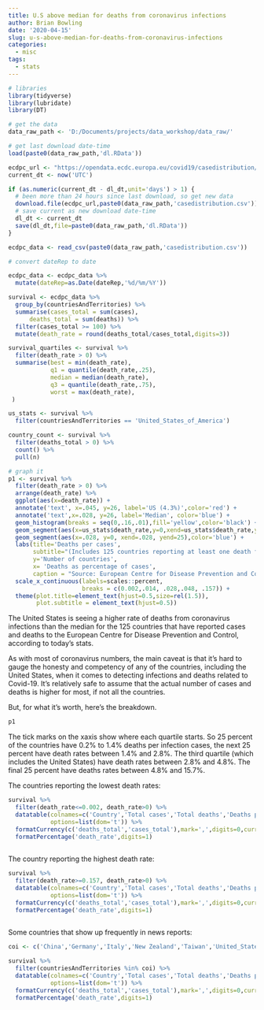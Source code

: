 ```yaml
---
title: U.S above median for deaths from coronavirus infections
author: Brian Bowling
date: '2020-04-15'
slug: u-s-above-median-for-deaths-from-coronavirus-infections
categories:
  - misc
tags:
  - stats
---
```



```r

# libraries
library(tidyverse)
library(lubridate)
library(DT)

# get the data
data_raw_path <- 'D:/Documents/projects/data_workshop/data_raw/'

# get last download date-time
load(paste0(data_raw_path,'dl.RData'))

ecdpc_url <- "https://opendata.ecdc.europa.eu/covid19/casedistribution/csv"
current_dt <- now('UTC')

if (as.numeric(current_dt - dl_dt,unit='days') > 1) {
  # been more than 24 hours since last download, so get new data
  download.file(ecdpc_url,paste0(data_raw_path,'casedistribution.csv'))
  # save current as new download date-time
  dl_dt <- current_dt
  save(dl_dt,file=paste0(data_raw_path,'dl.RData'))
}

ecdpc_data <- read_csv(paste0(data_raw_path,'casedistribution.csv'))

# convert dateRep to date

ecdpc_data <- ecdpc_data %>% 
  mutate(dateRep=as.Date(dateRep,'%d/%m/%Y'))

survival <- ecdpc_data %>% 
  group_by(countriesAndTerritories) %>% 
  summarise(cases_total = sum(cases),
      deaths_total = sum(deaths)) %>%
  filter(cases_total >= 100) %>% 
  mutate(death_rate = round(deaths_total/cases_total,digits=3))

survival_quartiles <- survival %>% 
  filter(death_rate > 0) %>% 
  summarise(best = min(death_rate),
            q1 = quantile(death_rate,.25),
            median = median(death_rate),
            q3 = quantile(death_rate,.75),
            worst = max(death_rate),
 )

us_stats <- survival %>% 
  filter(countriesAndTerritories == 'United_States_of_America')

country_count <- survival %>% 
  filter(deaths_total > 0) %>% 
  count() %>% 
  pull(n)

# graph it
p1 <- survival %>% 
  filter(death_rate > 0) %>%
  arrange(death_rate) %>% 
  ggplot(aes(x=death_rate)) +
  annotate('text', x=.045, y=26, label='US (4.3%)',color='red') +
  annotate('text',x=.028, y=26, label='Median', color='blue') +
  geom_histogram(breaks = seq(0,.16,.01),fill='yellow',color='black') +
  geom_segment(aes(x=us_stats$death_rate,y=0,xend=us_stats$death_rate,yend=25),color='red') +
  geom_segment(aes(x=.028, y=0, xend=.028, yend=25),color='blue') +
  labs(title='Deaths per cases',
       subtitle="(Includes 125 countries reporting at least one death from Covid-19)",
       y='Number of countries',
       x= 'Deaths as percentage of cases',
       caption = "Source: European Centre for Disease Prevention and Control") +
  scale_x_continuous(labels=scales::percent,
                     breaks = c(0.002,.014, .028,.048, .157)) +
  theme(plot.title=element_text(hjust=0.5,size=rel(1.5)),
        plot.subtitle = element_text(hjust=0.5))

```

The United States is seeing a higher rate of deaths from coronavirus infections than the median for the 125 countries that have reported cases and deaths to the European Centre for Disease Prevention and Control, according to today's stats.

As with most of coronavirus numbers, the main caveat is that it's hard to gauge the honesty and competency of any of the countries, including the United States, when it comes to detecting infections and deaths related to Covid-19. It's relatively safe to assume that the actual number of cases and deaths is higher for most, if not all the countries.

But, for what it's worth, here's the breakdown.

```r
p1
```

 The tick marks on the xaxis show where each quartile starts. So 25 percent of the countries have 0.2% to 1.4% deaths per infection cases, the next 25 percent have death rates between 1.4% and 2.8%. The third quartile (which includes the United States) have death rates between 2.8% and 4.8%. The final 25 percent have deaths rates between 4.8% and 15.7%.

The countries reporting the lowest death rates:

```r

survival %>% 
  filter(death_rate<=0.002, death_rate>0) %>% 
  datatable(colnames=c('Country','Total cases','Total deaths','Deaths per cases'),
            options=list(dom='t')) %>% 
  formatCurrency(c('deaths_total','cases_total'),mark=',',digits=0,currency='') %>% 
  formatPercentage('death_rate',digits=1)
  


```

The country reporting the highest death rate:

```r

survival %>% 
  filter(death_rate>=0.157, death_rate>0) %>% 
  datatable(colnames=c('Country','Total cases','Total deaths','Deaths per cases'),
            options=list(dom='t')) %>% 
  formatCurrency(c('deaths_total','cases_total'),mark=',',digits=0,currency='') %>% 
  formatPercentage('death_rate',digits=1)
  

```

Some countries that show up frequently in news reports:

```r

coi <- c('China','Germany','Italy','New Zealand','Taiwan','United_States_of_America')

survival %>% 
  filter(countriesAndTerritories %in% coi) %>% 
  datatable(colnames=c('Country','Total cases','Total deaths','Deaths per cases'),
            options=list(dom='t')) %>% 
  formatCurrency(c('deaths_total','cases_total'),mark=',',digits=0,currency='') %>% 
  formatPercentage('death_rate',digits=1)


```

